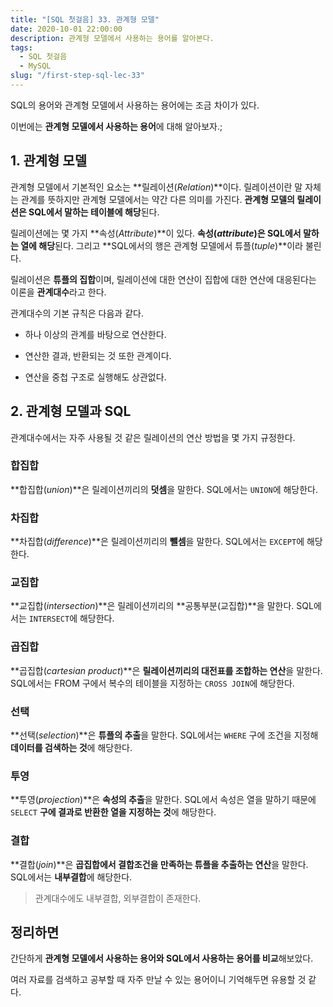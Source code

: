 ```yaml
---
title: "[SQL 첫걸음] 33. 관계형 모델"
date: 2020-10-01 22:00:00
description: 관계형 모델에서 사용하는 용어를 알아본다.
tags:
  - SQL 첫걸음
  - MySQL
slug: "/first-step-sql-lec-33"
---
```


SQL의 용어와 관계형 모델에서 사용하는 용어에는 조금 차이가 있다.

이번에는 **관계형 모델에서 사용하는 용어**에 대해 알아보자.;

## 1. 관계형 모델

관계형 모델에서 기본적인 요소는 **릴레이션(*Relation*)**이다. 릴레이션이란 말 자체는 관계를 뜻하지만 관계형 모델에서는 약간 다른 의미를 가진다. **관계형 모델의 릴레이션은 SQL에서 말하는 테이블에 해당**된다.

릴레이션에는 몇 가지 **속성(*Attribute*)**이 있다. **속성(*attribute*)은 SQL에서 말하는 열에 해당**된다. 그리고 **SQL에서의 행은 관계형 모델에서 튜플(*tuple*)**이라 불린다.

릴레이션은 **튜플의 집합**이며, 릴레이션에 대한 연산이 집합에 대한 연산에 대응된다는 이론을 **관계대수**라고 한다.

관계대수의 기본 규칙은 다음과 같다.

- 하나 이상의 관계를 바탕으로 연산한다.

- 연산한 결과, 반환되는 것 또한 관계이다.

- 연산을 중첩 구조로 실행해도 상관없다.

## 2. 관계형 모델과 SQL

관계대수에서는 자주 사용될 것 같은 릴레이션의 연산 방법을 몇 가지 규정한다.

### 합집합

**합집합(*union*)**은 릴레이션끼리의 **덧셈**을 말한다. SQL에서는 `UNION`에 해당한다.

### 차집합

**차집합(*difference*)**은 릴레이션끼리의 **뺄셈**을 말한다. SQL에서는 `EXCEPT`에 해당한다.

### 교집합

**교집합(*intersection*)**은 릴레이션끼리의 **공통부분(교집합)**을 말한다. SQL에서는 `INTERSECT`에 해당한다.

### 곱집합

**곱집합(*cartesian product*)**은 **릴레이션끼리의 대전표를 조합하는 연산**을 말한다. SQL에서는 FROM 구에서 복수의 테이블을 지정하는 `CROSS JOIN`에 해당한다.

### 선택

**선택(*selection*)**은 **튜플의 추출**을 말한다. SQL에서는 `WHERE` 구에 조건을 지정해 **데이터를 검색하는 것**에 해당한다.

### 투영

**투영(*projection*)**은 **속성의 추출**을 말한다. SQL에서 속성은 열을 말하기 때문에 `SELECT` **구에 결과로 반환한 열을 지정하는 것**에 해당한다.

### 결합

**결합(*join*)**은 **곱집합에서 결합조건을 만족하는 튜플을 추출하는 연산**을 말한다. SQL에서는 **내부결합**에 해당한다.

> 관계대수에도 내부결합, 외부결합이 존재한다.

## 정리하면

간단하게 **관계형 모델에서 사용하는 용어와 SQL에서 사용하는 용어를 비교**해보았다.

여러 자료를 검색하고 공부할 때 자주 만날 수 있는 용어이니 기억해두면 유용할 것 같다.